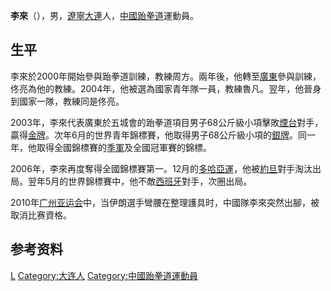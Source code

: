 '''李來'''（{{bd|1987年|2月8日|catIdx=L李}}），男，[[遼寧|遼寧]][[大連|大連]]人，[[中華人民共和國|中國]][[跆拳道|跆拳道]]運動員。

== 生平 ==
李來於2000年開始參與跆拳道訓練，教練周方。兩年後，他轉至[[廣東|廣東]]參與訓練，佟亮為他的教練。2004年，他被選為國家青年隊一員，教練魯凡。翌年，他晉身到國家一隊，教練同是佟亮。

2003年，李來代表廣東於五城會的跆拳道項目男子68公斤級小項擊敗[[煙台|煙台]]對手，贏得[[金牌|金牌]]。次年6月的世界青年錦標賽，他取得男子68公斤級小項的[[銀牌|銀牌]]。同一年，他取得全國錦標賽的[[季軍|季軍]]及全國冠軍賽的錦標。

2006年，李來再度奪得全國錦標賽第一。12月的[[2006年亞洲運動會|多哈亞運]]，他被[[約旦|約旦]]對手淘汰出局。翌年5月的世界錦標賽中，他不敵[[西班牙|西班牙]]對手，次圈出局。

2010年[[广州亚运会|广州亚运会]]中，当伊朗選手彎腰在整理護具时，中國隊李來突然出腳，被取消比赛資格。

== 参考资料 ==
{{reflist}}

{{Authority control}}

{{DEFAULTSORT:}}
[[Category:李姓|L]]
[[Category:大连人|Category:大连人]]
[[Category:中國跆拳道運動員|Category:中國跆拳道運動員]]


{{Taekwondo-stub}}
